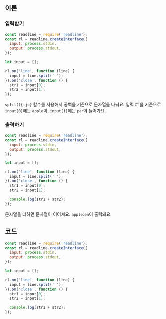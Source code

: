 ## 이론

### 입력받기

```js {10}
const readline = require('readline');
const rl = readline.createInterface({
  input: process.stdin,
  output: process.stdout,
});

let input = [];

rl.on('line', function (line) {
  input = line.split(' ');
}).on('close', function () {
  str1 = input[0];
  str2 = input[1];
});
```

`split(){:js}` 함수를 사용해서 공백을 기준으로 문자열을 나눠요.
입력 #1을 기준으로 `input[0]`에는 `apple`이, `input[1]`에는 `pen`이 들어가요.

### 출력하기

```js {15}
const readline = require('readline');
const rl = readline.createInterface({
  input: process.stdin,
  output: process.stdout,
});

let input = [];

rl.on('line', function (line) {
  input = line.split(' ');
}).on('close', function () {
  str1 = input[0];
  str2 = input[1];

  console.log(str1 + str2);
});
```

문자열을 더하면 문자열이 이어져요. `applepen`이 출력돼요.

## 코드

```js
const readline = require('readline');
const rl = readline.createInterface({
  input: process.stdin,
  output: process.stdout,
});

let input = [];

rl.on('line', function (line) {
  input = line.split(' ');
}).on('close', function () {
  str1 = input[0];
  str2 = input[1];

  console.log(str1 + str2);
});
```
